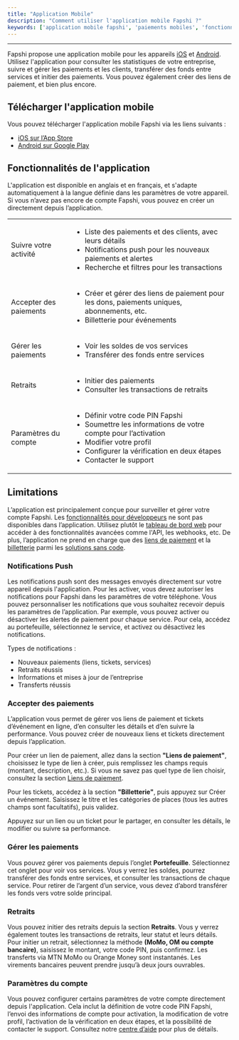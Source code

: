 ---
title: "Application Mobile"
description: "Comment utiliser l'application mobile Fapshi ?"
keywords: ['application mobile fapshi', 'paiements mobiles', 'fonctionnalités de l’application fapshi', 'compte fapshi', 'configuration application mobile']
---

---

Fapshi propose une application mobile pour les appareils [iOS](https://apps.apple.com/ng/app/fapshi/id6443700859) et [Android](https://play.google.com/store/apps/details?id=com.fapshi). Utilisez l'application pour consulter les statistiques de votre entreprise, suivre et gérer les paiements et les clients, transférer des fonds entre services et initier des paiements. Vous pouvez également créer des liens de paiement, et bien plus encore.

## Télécharger l'application mobile

Vous pouvez télécharger l'application mobile Fapshi via les liens suivants :

- [iOS sur l’App Store](https://apps.apple.com/ng/app/fapshi/id6443700859)
- [Android sur Google Play](https://play.google.com/store/apps/details?id=com.fapshi)

## Fonctionnalités de l'application

L'application est disponible en anglais et en français, et s'adapte automatiquement à la langue définie dans les paramètres de votre appareil. Si vous n’avez pas encore de compte Fapshi, vous pouvez en créer un directement depuis l’application.

|                       |                                                                 |
|-----------------------|-----------------------------------------------------------------|
| Suivre votre activité | <ul><li>Liste des paiements et des clients, avec leurs détails</li><li>Notifications push pour les nouveaux paiements et alertes</li><li>Recherche et filtres pour les transactions</li></ul> |
| Accepter des paiements | <ul><li>Créer et gérer des liens de paiement pour les dons, paiements uniques, abonnements, etc.</li><li>Billetterie pour événements</li></ul> |
| Gérer les paiements   | <ul><li>Voir les soldes de vos services</li><li>Transférer des fonds entre services</li></ul> |
| Retraits    | <ul><li>Initier des paiements</li><li>Consulter les transactions de retraits</li></ul> |
| Paramètres du compte  | <ul><li>Définir votre code PIN Fapshi</li><li>Soumettre les informations de votre compte pour l’activation</li><li>Modifier votre profil</li><li>Configurer la vérification en deux étapes</li><li>Contacter le support</li></ul> |

## Limitations

L’application est principalement conçue pour surveiller et gérer votre compte Fapshi. Les [fonctionnalités pour développeurs](/fr/api-reference/) ne sont pas disponibles dans l’application. Utilisez plutôt le [tableau de bord web](https://dashboard.fapshi.com) pour accéder à des fonctionnalités avancées comme l'API, les webhooks, etc. De plus, l’application ne prend en charge que des [liens de paiement](https://fapshi.com/fr/products/payment-links) et la [billetterie](https://fapshi.com/fr/products/iventily) parmi les [solutions sans code](/fr/guides/no-code-solutions).

### Notifications Push

Les notifications push sont des messages envoyés directement sur votre appareil depuis l'application. Pour les activer, vous devez autoriser les notifications pour Fapshi dans les paramètres de votre téléphone. Vous pouvez personnaliser les notifications que vous souhaitez recevoir depuis les paramètres de l’application. Par exemple, vous pouvez activer ou désactiver les alertes de paiement pour chaque service. Pour cela, accédez au portefeuille, sélectionnez le service, et activez ou désactivez les notifications.

Types de notifications :

- Nouveaux paiements (liens, tickets, services)
- Retraits réussis
- Informations et mises à jour de l’entreprise
- Transferts réussis

### Accepter des paiements

L’application vous permet de gérer vos liens de paiement et tickets d’événement en ligne, d’en consulter les détails et d’en suivre la performance. Vous pouvez créer de nouveaux liens et tickets directement depuis l’application.

Pour créer un lien de paiement, allez dans la section **"Liens de paiement"**, choisissez le type de lien à créer, puis remplissez les champs requis (montant, description, etc.).
<Info>Si vous ne savez pas quel type de lien choisir, consultez la section [Liens de paiement](/fr/guides/no-code-solutions/payment-links).</Info>

Pour les tickets, accédez à la section **"Billetterie"**, puis appuyez sur Créer un événement. Saisissez le titre et les catégories de places (tous les autres champs sont facultatifs), puis validez.

Appuyez sur un lien ou un ticket pour le partager, en consulter les détails, le modifier ou suivre sa performance.

### Gérer les paiements

Vous pouvez gérer vos paiements depuis l’onglet **Portefeuille**. Sélectionnez cet onglet pour voir vos services. Vous y verrez les soldes, pourrez transférer des fonds entre services, et consulter les transactions de chaque service.
<Note>Pour retirer de l’argent d’un service, vous devez d’abord transférer les fonds vers votre solde principal.</Note>

### Retraits

Vous pouvez initier des retraits depuis la section **Retraits**. Vous y verrez également toutes les transactions de retraits, leur statut et leurs détails. Pour initier un retrait, sélectionnez la méthode **(MoMo, OM ou compte bancaire)**, saisissez le montant, votre code PIN, puis confirmez.
<Note>Les transferts via MTN MoMo ou Orange Money sont instantanés. Les virements bancaires peuvent prendre jusqu’à deux jours ouvrables.</Note>

### Paramètres du compte

Vous pouvez configurer certains paramètres de votre compte directement depuis l'application. Cela inclut la définition de votre code PIN Fapshi, l’envoi des informations de compte pour activation, la modification de votre profil, l’activation de la vérification en deux étapes, et la possibilité de contacter le support. Consultez notre [centre d’aide](https://fapshi.com/fr/aide-et-support) pour plus de détails.

